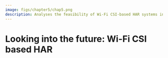 ```yaml
---
image: figs/chapter5/chap5.png
description: Analyses the feasibility of Wi-Fi CSI-based HAR systems in real-world applications.
---
```


# Looking into the future: Wi-Fi CSI based HAR